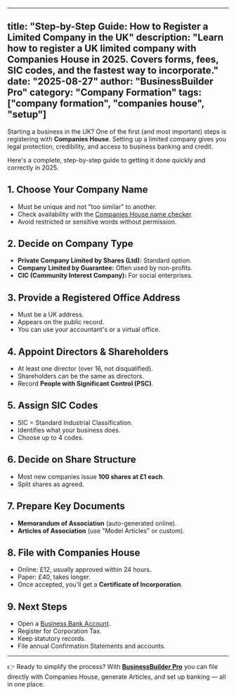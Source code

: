 
---
title: "Step-by-Step Guide: How to Register a Limited Company in the UK"
description: "Learn how to register a UK limited company with Companies House in 2025. Covers forms, fees, SIC codes, and the fastest way to incorporate."
date: "2025-08-27"
author: "BusinessBuilder Pro"
category: "Company Formation"
tags: ["company formation", "companies house", "setup"]
---

Starting a business in the UK? One of the first (and most important) steps is registering with **Companies House**. Setting up a limited company gives you legal protection, credibility, and access to business banking and credit.

Here's a complete, step-by-step guide to getting it done quickly and correctly in 2025.

## 1. Choose Your Company Name
- Must be unique and not "too similar" to another.  
- Check availability with the [Companies House name checker](https://find-and-update.company-information.service.gov.uk).  
- Avoid restricted or sensitive words without permission.

## 2. Decide on Company Type
- **Private Company Limited by Shares (Ltd):** Standard option.  
- **Company Limited by Guarantee:** Often used by non-profits.  
- **CIC (Community Interest Company):** For social enterprises.

## 3. Provide a Registered Office Address
- Must be a UK address.  
- Appears on the public record.  
- You can use your accountant's or a virtual office.

## 4. Appoint Directors & Shareholders
- At least one director (over 16, not disqualified).  
- Shareholders can be the same as directors.  
- Record **People with Significant Control (PSC)**.

## 5. Assign SIC Codes
- SIC = Standard Industrial Classification.  
- Identifies what your business does.  
- Choose up to 4 codes.

## 6. Decide on Share Structure
- Most new companies issue **100 shares at £1 each**.  
- Split shares as agreed.

## 7. Prepare Key Documents
- **Memorandum of Association** (auto-generated online).  
- **Articles of Association** (use "Model Articles" or custom).

## 8. File with Companies House
- Online: £12, usually approved within 24 hours.  
- Paper: £40, takes longer.  
- Once accepted, you'll get a **Certificate of Incorporation**.

## 9. Next Steps
- Open a [Business Bank Account](/banking).  
- Register for Corporation Tax.  
- Keep statutory records.  
- File annual Confirmation Statements and accounts.

---

👉 Ready to simplify the process? With **[BusinessBuilder Pro](/wizard)** you can file directly with Companies House, generate Articles, and set up banking — all in one place.

